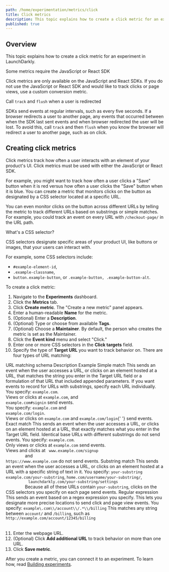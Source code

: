 ```yaml
---
path: /home/experimentation/metrics/click
title: Click metrics
description: This topic explains how to create a click metric for an experiment in LaunchDarkly.
published: true
---
```


## Overview

This topic explains how to create a click metric for an experiment in LaunchDarkly.

<Callout intent="info">
<CalloutTitle>Some metrics require the JavaScript or React SDK</CalloutTitle>
<CalloutDescription>

Click metrics are only available on the JavaScript and React SDKs. If you do not use the JavaScript or React SDK and would like to track clicks or page views, use a custom conversion metric.

</CalloutDescription>
</Callout>

<Callout intent="warning">
<CalloutTitle>Call <code>track</code> and <code>flush</code> when a user is redirected</CalloutTitle>
<CalloutDescription>

SDKs send events at regular intervals, such as every five seconds. If a browser redirects a user to another page, any events that occurred between when the SDK last sent events and when browser redirected the user will be lost. To avoid this, call `track` and then `flush` when you know the browser will redirect a user to another page, such as on click.

</CalloutDescription>
</Callout>

## Creating click metrics

Click metrics track how often a user interacts with an element of your product's UI. Click metrics must be used with either the JavaScript or React SDK.

For example, you might want to track how often a user clicks a "Save" button when it is red versus how often a user clicks the "Save" button when it is blue. You can create a metric that monitors clicks on the button as designated by a CSS selector located at a specific URL.

You can even monitor clicks on the button across different URLs by telling the metric to track different URLs based on substrings or simple matches. For example, you could track an event on every URL with <code>/checkout-page/</code> in the URL path.

<Callout intent="info">
<CalloutTitle>What's a CSS selector?</CalloutTitle>
<CalloutDescription>

CSS selectors designate specific areas of your product UI, like buttons or images, that your users can interact with.

For example, some CSS selectors include:

* `#example-element-id`,
* `.example-classname`,
* `button.example-button`, or `.example-button, .example-button-alt`.

</CalloutDescription>
</Callout>

To create a click metric:

1. Navigate to the **Experiments** dashboard.
2. Click the **Metrics** tab.
3. Click **Create metric**. The "Create a new metric" panel appears.
4. Enter a human-readable **Name** for the metric.
5. (Optional) Enter a **Description**.
6. (Optional) Type or choose from available **Tags**.
7. (Optional) Choose a **Maintainer**. By default, the person who creates the metric is set as the Maintainer.
8. Click the **Event kind** menu and select "Click."
9. Enter one or more CSS selectors in the **Click targets** field.
10. Specify the type of **Target URL** you want to track behavior on. There are four types of URL matching:

<Table>
  <TableHeader>
    <TableHeadCell>URL matching schema</TableHeadCell>
    <TableHeadCell>Description</TableHeadCell>
    <TableHeadCell>Example</TableHeadCell>
  </TableHeader>
  <TableBody>
    <TableRow>
      <TableCell>Simple match</TableCell>
      <TableCell>
        This sends an event when the user accesses a URL, or clicks on an element hosted at a URL, that matches the string you enter in the Target URL field or a formulation of that URL that included appended parameters. If you want events to record for URLs with substrings, specify each URL individually.
      </TableCell>
      <TableCell>You specify: <code>example.com</code>.<br />  Views or clicks at <code>example.com</code>, and <br />
        <code>example.com#signin</code> send events.<br /> You specify: <code>example.com</code> and <br />
        <code>example.com/login</code>.<br /> Views or clicks on <code>example.com</code> and <code>example.com/login</code>{' '}
        send events.
      </TableCell>
    </TableRow>
    <TableRow>
      <TableCell>Exact match</TableCell>
      <TableCell>
        This sends an event when the user accesses a URL, or clicks on an element hosted at a URL, that exactly matches what you enter in the Target URL field. Identical base URLs with different substrings do not send events.
      </TableCell>
      <TableCell>
        You specify: <code>example.com</code>.<br /> Only views or clicks at <code>example.com</code> send events.<br /> Views and clicks at <code> www.example.com/signup
        </code> and <br /><code>https://www.example.com</code> do not send events.
      </TableCell>
    </TableRow>
    <TableRow>
      <TableCell>Substring match</TableCell>
      <TableCell>
        This sends an event when the user accesses a URL, or clicks on an element hosted at a URL with a specific string of text in it.
      </TableCell>
      <TableCell>
        You specify: <code>your-substring</code>
        <code>example.com/your-substring</code>, <code>home.com/username/your-substring/</code>, <code>
          launchdarkly.com/your-substring/settings
        </code> Because all of these URLs contain <code>your-substring</code>, clicks on the CSS selectors you specify on each page send events.
      </TableCell>
    </TableRow>
    <TableRow>
      <TableCell>Regular expression</TableCell>
      <TableCell>
        This sends an event based on a regex expression you specify. This lets you designate more precise locations to send click and page view events.
      </TableCell>
      <TableCell>
        You specify: <code>example\.com\\/account\\/.*\\/billing</code> This matches any string between <code>account/</code> and <code>/billing</code>, such as <code>http://example.com/account/12345/billing</code>
      </TableCell>
    </TableRow>
  </TableBody>
</Table>

11. Enter the webpage URL.
11. (Optional) Click **Add additional URL** to track behavior on more than one URL.
12. Click **Save metric**.

After you create a metric, you can connect it to an experiment. To learn how, read [Building experiments](/home/experimentation/create#building-experiments).
